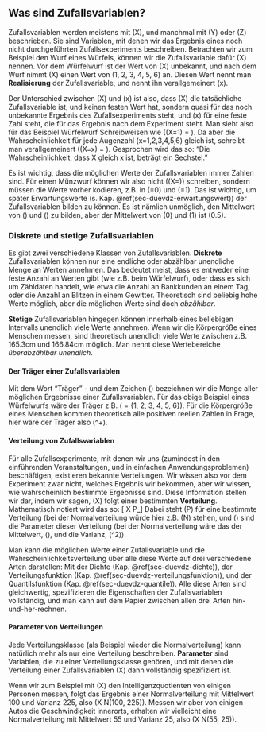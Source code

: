 ## Was sind Zufallsvariablen? {#sec-was-sind-zv}

Zufallsvariablen werden meistens mit \(X\), und manchmal mit \(Y\) oder \(Z\) beschrieben. Sie sind Variablen, mit denen wir das Ergebnis eines noch nicht durchgeführten Zufallsexperiments beschreiben. Betrachten wir zum Beispiel den Wurf eines Würfels, können wir die Zufallsvariable dafür \(X\) nennen. Vor dem Würfelwurf ist der Wert von \(X\) unbekannt, und nach dem Wurf nimmt \(X\) einen Wert von \(1, 2, 3, 4, 5, 6\) an. Diesen Wert nennt man **Realisierung** der Zufallsvariable, und nennt ihn verallgemeinert \(x\).

Der Unterschied zwischen \(X\) und \(x\) ist also, dass \(X\) die tatsächliche Zufallsvariable ist, und keinen festen Wert hat, sondern quasi für das noch unbekannte Ergebnis des Zufallsexperiments steht, und \(x\) für eine feste Zahl steht, die für das Ergebnis nach dem Experiment steht. Man sieht also für das Beispiel Würfelwurf Schreibweisen wie \(\mathbb{P}(X=1) = \frac{1}{6}\). Da aber die Wahrscheinlichkeit für jede Augenzahl \(x=1,2,3,4,5,6\) gleich ist, schreibt man verallgemeinert \(\mathbb{P}(X=x) = \frac{1}{6}\). Gesprochen wird das so: "Die Wahrscheinlichkeit, dass X gleich x ist, beträgt ein Sechstel."

Es ist wichtig, dass die möglichen Werte der Zufallsvariablen immer Zahlen sind. Für einen Münzwurf können wir also nicht \(\mathbb{P}(X=\text{Kopf})\) schreiben, sondern müssen die Werte vorher kodieren, z.B. in \(\text{Kopf}=0\) und \(\text{Zahl}=1\). Das ist wichtig, um später Erwartungswerte (s. Kap. \@ref(sec-duevdz-erwartungswert)) der Zufallsvariablen bilden zu können. Es ist nämlich unmöglich, den Mittelwert von \(\text{Kopf}\) und \(\text{Zahl}\) zu bilden, aber der Mittelwert von \(0\) und \(1\) ist \(0.5\).

### Diskrete und stetige Zufallsvariablen {#sec-duszv}

Es gibt zwei verschiedene Klassen von Zufallsvariablen. **Diskrete** Zufallsvariablen können nur eine endliche oder abzählbar unendliche Menge an Werten annehmen. Das bedeutet meist, dass es entweder eine feste Anzahl an Werten gibt (wie z.B. beim Würfelwurf), oder dass es sich um Zähldaten handelt, wie etwa die Anzahl an Bankkunden an einem Tag, oder die Anzahl an Blitzen in einem Gewitter. Theoretisch sind beliebig hohe Werte möglich, aber die möglichen Werte sind doch *abzählbar*.

**Stetige** Zufallsvariablen hingegen können innerhalb eines beliebigen Intervalls unendlich viele Werte annehmen. Wenn wir die Körpergröße eines Menschen messen, sind theoretisch unendlich viele Werte zwischen z.B. 165.3cm und 166.84cm möglich. Man nennt diese Wertebereiche *überabzählbar unendlich*.

#### Der Träger einer Zufallsvariablen {#sec-duszv-traeger}

Mit dem Wort "Träger" - und dem Zeichen \(\mathcal{T}\) bezeichnen wir die Menge aller möglichen Ergebnisse einer Zufallsvariablen. Für das obige Beispiel eines Würfelwurfs wäre der Träger z.B. \(\mathcal{T} = {1, 2, 3, 4, 5, 6}\). Für die Körpergröße eines Menschen kommen theoretisch alle positiven reellen Zahlen in Frage, hier wäre der Träger also \(\mathbb{R}^+\).

#### Verteilung von Zufallsvariablen

Für alle Zufallsexperimente, mit denen wir uns (zumindest in den einführenden Veranstaltungen, und in einfachen Anwendungsproblemen) beschäftigen, existieren bekannte Verteilungen. Wir wissen also vor dem Experiment zwar nicht, welches Ergebnis wir bekommen, aber wir wissen, wie wahrscheinlich bestimmte Ergebnisse sind. Diese Information stellen wir dar, indem wir sagen, \(X\) folgt einer bestimmten **Verteilung**. Mathematisch notiert wird das so: \[ X \sim P_\theta \] Dabei steht \(P\) für eine bestimmte Verteilung (bei der Normalverteilung würde hier z.B. \(N\) stehen, und \(\theta\) sind die Parameter dieser Verteilung (bei der Normalverteilung wäre das der Mittelwert, \(\mu\), und die Varianz, \(\sigma^2\)).

Man kann die möglichen Werte einer Zufallsvariable und die Wahrscheinlichkeitsverteilung über alle diese Werte auf drei verschiedene Arten darstellen: Mit der Dichte (Kap. \@ref(sec-duevdz-dichte)), der Verteilungsfunktion (Kap. \@ref(sec-duevdz-verteilungsfunktion)), und der Quantilsfunktion (Kap. \@ref(sec-duevdz-quantile)). Alle diese Arten sind gleichwertig, spezifizieren die Eigenschaften der Zufallsvariablen vollständig, und man kann auf dem Papier zwischen allen drei Arten hin-und-her-rechnen.

#### Parameter von Verteilungen

Jede Verteilungsklasse (als Beispiel wieder die Normalverteilung) kann natürlich mehr als nur eine Verteilung beschreiben. **Parameter** sind Variablen, die zu einer Verteilungsklasse gehören, und mit denen die Verteilung einer Zufallsvariablen \(X\) dann vollständig spezifiziert ist.

Wenn wir zum Beispiel mit \(X\) den Intelligenzquotienten von einigen Personen messen, folgt das Ergebnis einer Normalverteilung mit Mittelwert 100 und Varianz 225, also \(X \sim N(100, 225)\). Messen wir aber von einigen Autos die Geschwindigkeit innerorts, erhalten wir vielleicht eine Normalverteilung mit Mittelwert 55 und Varianz 25, also \(X \sim N(55, 25)\).